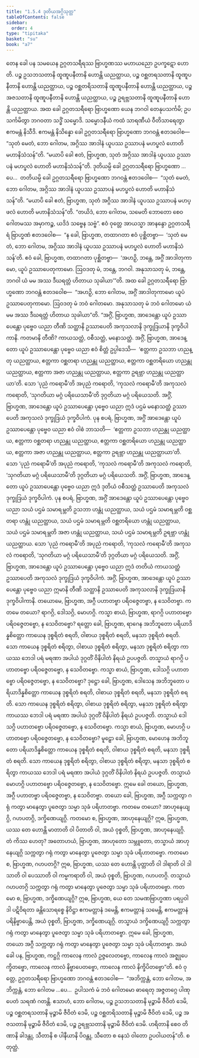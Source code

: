 ```yaml
---
title: "1.5.4 ဒုတိယအဂ္ဂိသုတ္တ"
tableOfContents: false
sidebar:
  order: 4
type: "tipitaka"
basket: "su"
book: "a7"
---
```



<DynamicBreadcrumb />

<Division number="47" book="a7" e="ch" v="16" p="428">

<Paragraph number="239" book="a7">
တေန ခေါ ပန သမယေန ဥဂ္ဂတသရီရဿ ဗြာဟ္မဏဿ မဟာယညော ဥပက္ခဋော ဟောတိ. ပဉ္စ ဥသဘသတာနိ ထူဏူပနီတာနိ ဟောန္တိ ယညတ္ထာယ, ပဉ္စ ဝစ္ဆတရသတာနိ ထူဏူပနီတာနိ ဟောန္တိ ယညတ္ထာယ, ပဉ္စ ဝစ္ဆတရိသတာနိ ထူဏူပနီတာနိ ဟောန္တိ ယညတ္ထာယ, ပဉ္စ အဇသတာနိ ထူဏူပနီတာနိ ဟောန္တိ ယညတ္ထာယ, ပဉ္စ ဥရဗ္ဘသတာနိ ထူဏူပနီတာနိ ဟောန္တိ ယညတ္ထာယ. အထ ခေါ ဥဂ္ဂတသရီရော ဗြာဟ္မဏော ယေန ဘဂဝါ တေနုပသင်္ကမိ; ဥပသင်္ကမိတွာ ဘဂဝတာ သဒ္ဓိံ သမ္မောဒိ. သမ္မောဒနီယံ ကထံ သာရဏီယံ ဝီတိသာရေတွာ ဧကမန္တံ နိသီဒိ. ဧကမန္တံ နိသိန္နော ခေါ ဥဂ္ဂတသရီရော ဗြာဟ္မဏော ဘဂဝန္တံ ဧတဒဝေါစ—
</Paragraph>

<Paragraph number="240" book="a7">
“သုတံ မေတံ, ဘော ဂေါတမ, အဂ္ဂိဿ အာဒါနံ ယူပဿ ဥဿာပနံ မဟပ္ဖလံ ဟောတိ မဟာနိသံသန်”တိ. “မယာပိ ခေါ ဧတံ, ဗြာဟ္မဏ, သုတံ အဂ္ဂိဿ အာဒါနံ ယူပဿ ဥဿာပနံ မဟပ္ဖလံ ဟောတိ မဟာနိသံသန်”တိ. ဒုတိယမ္ပိ ခေါ ဥဂ္ဂတသရီရော ဗြာဟ္မဏော …ပေ…  တတိယမ္ပိ ခေါ ဥဂ္ဂတသရီရော ဗြာဟ္မဏော ဘဂဝန္တံ ဧတဒဝေါစ—  “သုတံ မေတံ, ဘော ဂေါတမ, အဂ္ဂိဿ အာဒါနံ ယူပဿ ဥဿာပနံ မဟပ္ဖလံ ဟောတိ မဟာနိသံသန်”တိ. “မယာပိ ခေါ ဧတံ, ဗြာဟ္မဏ, သုတံ အဂ္ဂိဿ အာဒါနံ ယူပဿ ဥဿာပနံ မဟပ္ဖလံ ဟောတိ မဟာနိသံသန်”တိ. “တယိဒံ, ဘော ဂေါတမ, သမေတိ ဘောတော စေဝ ဂေါတမဿ အမှာကဉ္စ, ယဒိဒံ သဗ္ဗေန သဗ္ဗံ”.
</Paragraph>

<Paragraph number="241" book="a7">
ဧဝံ ဝုတ္တေ အာယသ္မာ အာနန္ဒော ဥဂ္ဂတသရီရံ ဗြာဟ္မဏံ ဧတဒဝေါစ—  “န ခေါ, ဗြာဟ္မဏ, တထာဂတာ ဧဝံ ပုစ္ဆိတဗ္ဗာ—  ‘သုတံ မေတံ, ဘော ဂေါတမ, အဂ္ဂိဿ အာဒါနံ ယူပဿ ဥဿာပနံ မဟပ္ဖလံ ဟောတိ မဟာနိသံသန်’တိ. ဧဝံ ခေါ, ဗြာဟ္မဏ, တထာဂတာ ပုစ္ဆိတဗ္ဗာ—  ‘အဟဉှိ, ဘန္တေ, အဂ္ဂိံ အာဒါတုကာမော, ယူပံ ဥဿာပေတုကာမော. ဩဝဒတု မံ, ဘန္တေ, ဘဂဝါ. အနုသာသတု မံ, ဘန္တေ, ဘဂဝါ ယံ မမ အဿ ဒီဃရတ္တံ ဟိတာယ သုခါယာ’”တိ.
</Paragraph>

<Paragraph number="242" book="a7">
အထ ခေါ ဥဂ္ဂတသရီရော ဗြာဟ္မဏော ဘဂဝန္တံ ဧတဒဝေါစ—  “အဟဉှိ, ဘော ဂေါတမ, အဂ္ဂိံ အာဒါတုကာမော ယူပံ ဥဿာပေတုကာမော. ဩဝဒတု မံ ဘဝံ ဂေါတမော. အနုသာသတု မံ ဘဝံ ဂေါတမော ယံ မမ အဿ ဒီဃရတ္တံ ဟိတာယ သုခါယာ”တိ.
</Paragraph>

<Paragraph number="243" book="a7">
“အဂ္ဂိံ, ဗြာဟ္မဏ, အာဒေန္တော ယူပံ ဥဿာပေန္တော ပုဗ္ဗေဝ ယညာ တီဏိ သတ္ထာနိ ဥဿာပေတိ အကုသလာနိ ဒုက္ခုဒြယာနိ ဒုက္ခဝိပါကာနိ. ကတမာနိ တီဏိ? ကာယသတ္ထံ, ဝစီသတ္ထံ, မနောသတ္ထံ. အဂ္ဂိံ, ဗြာဟ္မဏ, အာဒေန္တော ယူပံ ဥဿာပေန္တော ပုဗ္ဗေဝ ယညာ ဧဝံ စိတ္တံ ဥပ္ပါဒေသိ—  ‘ဧတ္တကာ ဥသဘာ ဟညန္တု ယညတ္ထာယ, ဧတ္တကာ ဝစ္ဆတရာ ဟညန္တု ယညတ္ထာယ, ဧတ္တကာ ဝစ္ဆတရိယော ဟညန္တု ယညတ္ထာယ, ဧတ္တကာ အဇာ ဟညန္တု ယညတ္ထာယ, ဧတ္တကာ ဥရဗ္ဘာ ဟညန္တု ယညတ္ထာယာ’တိ. သော ‘ပုညံ ကရောမီ’တိ အပုညံ ကရောတိ, ‘ကုသလံ ကရောမီ’တိ အကုသလံ ကရောတိ, ‘သုဂတိယာ မဂ္ဂံ ပရိယေသာမီ’တိ ဒုဂ္ဂတိယာ မဂ္ဂံ ပရိယေသတိ. အဂ္ဂိံ, ဗြာဟ္မဏ, အာဒေန္တော ယူပံ ဥဿာပေန္တော ပုဗ္ဗေဝ ယညာ ဣဒံ ပဌမံ မနောသတ္ထံ ဥဿာပေတိ အကုသလံ ဒုက္ခုဒြယံ ဒုက္ခဝိပါကံ.
</Paragraph>

<Paragraph number="244" book="a7">
ပုန စပရံ, ဗြာဟ္မဏ, အဂ္ဂိံ အာဒေန္တော ယူပံ ဥဿာပေန္တော ပုဗ္ဗေဝ ယညာ ဧဝံ ဝါစံ ဘာသတိ—  ‘ဧတ္တကာ ဥသဘာ ဟညန္တု ယညတ္ထာယ, ဧတ္တကာ ဝစ္ဆတရာ ဟညန္တု ယညတ္ထာယ, ဧတ္တကာ ဝစ္ဆတရိယော ဟညန္တု ယညတ္ထာယ, ဧတ္တကာ အဇာ ဟညန္တု ယညတ္ထာယ, ဧတ္တကာ ဥရဗ္ဘာ ဟညန္တု ယညတ္ထာယာ’တိ. သော ‘ပုညံ ကရောမီ’တိ အပုညံ ကရောတိ, ‘ကုသလံ ကရောမီ’တိ အကုသလံ ကရောတိ, ‘သုဂတိယာ မဂ္ဂံ ပရိယေသာမီ’တိ ဒုဂ္ဂတိယာ မဂ္ဂံ ပရိယေသတိ. အဂ္ဂိံ, ဗြာဟ္မဏ, အာဒေန္တော ယူပံ ဥဿာပေန္တော ပုဗ္ဗေဝ ယညာ ဣဒံ ဒုတိယံ ဝစီသတ္ထံ ဥဿာပေတိ အကုသလံ ဒုက္ခုဒြယံ ဒုက္ခဝိပါကံ.
</Paragraph>

<Paragraph number="245" book="a7">
ပုန စပရံ, ဗြာဟ္မဏ, အဂ္ဂိံ အာဒေန္တော ယူပံ ဥဿာပေန္တော ပုဗ္ဗေဝ ယညာ သယံ ပဌမံ သမာရမ္ဘတိ ဥသဘာ ဟန္တုံ ယညတ္ထာယ, သယံ ပဌမံ သမာရမ္ဘတိ ဝစ္ဆတရာ ဟန္တုံ ယညတ္ထာယ, သယံ ပဌမံ သမာရမ္ဘတိ ဝစ္ဆတရိယော ဟန္တုံ ယညတ္ထာယ, သယံ ပဌမံ သမာရမ္ဘတိ အဇာ ဟန္တုံ ယညတ္ထာယ, သယံ ပဌမံ သမာရမ္ဘတိ ဥရဗ္ဘာ ဟန္တုံ ယညတ္ထာယ. သော ‘ပုညံ ကရောမီ’တိ အပုညံ ကရောတိ, ‘ကုသလံ ကရောမီ’တိ အကုသလံ ကရောတိ, ‘သုဂတိယာ မဂ္ဂံ ပရိယေသာမီ’တိ ဒုဂ္ဂတိယာ မဂ္ဂံ ပရိယေသတိ. အဂ္ဂိံ, ဗြာဟ္မဏ, အာဒေန္တော ယူပံ ဥဿာပေန္တော ပုဗ္ဗေဝ ယညာ ဣဒံ တတိယံ ကာယသတ္ထံ ဥဿာပေတိ အကုသလံ ဒုက္ခုဒြယံ ဒုက္ခဝိပါကံ. အဂ္ဂိံ, ဗြာဟ္မဏ, အာဒေန္တော ယူပံ ဥဿာပေန္တော ပုဗ္ဗေဝ ယညာ ဣမာနိ တီဏိ သတ္ထာနိ ဥဿာပေတိ အကုသလာနိ ဒုက္ခုဒြယာနိ ဒုက္ခဝိပါကာနိ.
</Paragraph>

<Paragraph number="246" book="a7">
တယောမေ, ဗြာဟ္မဏ, အဂ္ဂီ ပဟာတဗ္ဗာ ပရိဝဇ္ဇေတဗ္ဗာ, န သေဝိတဗ္ဗာ. ကတမေ တယော? ရာဂဂ္ဂိ, ဒေါသဂ္ဂိ, မောဟဂ္ဂိ.
</Paragraph>

<Paragraph number="247" book="a7">
ကသ္မာ စာယံ, ဗြာဟ္မဏ, ရာဂဂ္ဂိ ပဟာတဗ္ဗော ပရိဝဇ္ဇေတဗ္ဗော, န သေဝိတဗ္ဗော? ရတ္တော ခေါ, ဗြာဟ္မဏ, ရာဂေန အဘိဘူတော ပရိယာဒိန္နစိတ္တော ကာယေန ဒုစ္စရိတံ စရတိ, ဝါစာယ ဒုစ္စရိတံ စရတိ, မနသာ ဒုစ္စရိတံ စရတိ. သော ကာယေန ဒုစ္စရိတံ စရိတွာ, ဝါစာယ ဒုစ္စရိတံ စရိတွာ, မနသာ ဒုစ္စရိတံ စရိတွာ ကာယဿ ဘေဒါ ပရံ မရဏာ အပါယံ ဒုဂ္ဂတိံ ဝိနိပါတံ နိရယံ ဥပပဇ္ဇတိ. တသ္မာယံ ရာဂဂ္ဂိ ပဟာတဗ္ဗော ပရိဝဇ္ဇေတဗ္ဗော, န သေဝိတဗ္ဗော.
</Paragraph>

<Paragraph number="248" book="a7">
ကသ္မာ စာယံ, ဗြာဟ္မဏ, ဒေါသဂ္ဂိ ပဟာတဗ္ဗော ပရိဝဇ္ဇေတဗ္ဗော, န သေဝိတဗ္ဗော? ဒုဋ္ဌော ခေါ, ဗြာဟ္မဏ, ဒေါသေန အဘိဘူတော ပရိယာဒိန္နစိတ္တော ကာယေန ဒုစ္စရိတံ စရတိ, ဝါစာယ ဒုစ္စရိတံ စရတိ, မနသာ ဒုစ္စရိတံ စရတိ. သော ကာယေန ဒုစ္စရိတံ စရိတွာ, ဝါစာယ ဒုစ္စရိတံ စရိတွာ, မနသာ ဒုစ္စရိတံ စရိတွာ ကာယဿ ဘေဒါ ပရံ မရဏာ အပါယံ ဒုဂ္ဂတိံ ဝိနိပါတံ နိရယံ ဥပပဇ္ဇတိ. တသ္မာယံ ဒေါသဂ္ဂိ ပဟာတဗ္ဗော ပရိဝဇ္ဇေတဗ္ဗော, န သေဝိတဗ္ဗော.
</Paragraph>

<Paragraph number="249" book="a7">
ကသ္မာ စာယံ, ဗြာဟ္မဏ, မောဟဂ္ဂိ ပဟာတဗ္ဗော ပရိဝဇ္ဇေတဗ္ဗော, န သေဝိတဗ္ဗော? မူဠှော ခေါ, ဗြာဟ္မဏ, မောဟေန အဘိဘူတော ပရိယာဒိန္နစိတ္တော ကာယေန ဒုစ္စရိတံ စရတိ, ဝါစာယ ဒုစ္စရိတံ စရတိ, မနသာ ဒုစ္စရိတံ စရတိ. သော ကာယေန ဒုစ္စရိတံ စရိတွာ, ဝါစာယ ဒုစ္စရိတံ စရိတွာ, မနသာ ဒုစ္စရိတံ စရိတွာ ကာယဿ ဘေဒါ ပရံ မရဏာ အပါယံ ဒုဂ္ဂတိံ ဝိနိပါတံ နိရယံ ဥပပဇ္ဇတိ. တသ္မာယံ မောဟဂ္ဂိ ပဟာတဗ္ဗော ပရိဝဇ္ဇေတဗ္ဗော, န သေဝိတဗ္ဗော. ဣမေ ခေါ တယော, ဗြာဟ္မဏ, အဂ္ဂီ ပဟာတဗ္ဗာ ပရိဝဇ္ဇေတဗ္ဗာ, န သေဝိတဗ္ဗာ.
</Paragraph>

<Paragraph number="250" book="a7">
တယော ခေါ, ဗြာဟ္မဏ, အဂ္ဂီ သက္ကတွာ ဂရုံ ကတွာ မာနေတွာ ပူဇေတွာ သမ္မာ သုခံ ပရိဟာတဗ္ဗာ. ကတမေ တယော? အာဟုနေယျဂ္ဂိ, ဂဟပတဂ္ဂိ, ဒက္ခိဏေယျဂ္ဂိ.
</Paragraph>

<Paragraph number="251" book="a7">
ကတမော စ, ဗြာဟ္မဏ, အာဟုနေယျဂ္ဂိ? ဣဓ, ဗြာဟ္မဏ, ယဿ တေ ဟောန္တိ မာတာတိ ဝါ ပိတာတိ ဝါ, အယံ ဝုစ္စတိ, ဗြာဟ္မဏ, အာဟုနေယျဂ္ဂိ. တံ ကိဿ ဟေတု? အတောဟယံ, ဗြာဟ္မဏ, အာဟုတော သမ္ဘူတော, တသ္မာယံ အာဟုနေယျဂ္ဂိ သက္ကတွာ ဂရုံ ကတွာ မာနေတွာ ပူဇေတွာ သမ္မာ သုခံ ပရိဟာတဗ္ဗော.
</Paragraph>

<Paragraph number="252" book="a7">
ကတမော စ, ဗြာဟ္မဏ, ဂဟပတဂ္ဂိ? ဣဓ, ဗြာဟ္မဏ, ယဿ တေ ဟောန္တိ ပုတ္တာတိ ဝါ ဒါရာတိ ဝါ ဒါသာတိ ဝါ ပေဿာတိ ဝါ ကမ္မကရာတိ ဝါ, အယံ ဝုစ္စတိ, ဗြာဟ္မဏ, ဂဟပတဂ္ဂိ. တသ္မာယံ ဂဟပတဂ္ဂိ သက္ကတွာ ဂရုံ ကတွာ မာနေတွာ ပူဇေတွာ သမ္မာ သုခံ ပရိဟာတဗ္ဗော.
</Paragraph>

<Paragraph number="253" book="a7">
ကတမော စ, ဗြာဟ္မဏ, ဒက္ခိဏေယျဂ္ဂိ? ဣဓ, ဗြာဟ္မဏ, ယေ တေ သမဏဗြာဟ္မဏာ ပရပ္ပဝါဒါ ပဋိဝိရတာ ခန္တိသောရစ္စေ နိဝိဋ္ဌာ ဧကမတ္တာနံ ဒမေန္တိ, ဧကမတ္တာနံ သမေန္တိ, ဧကမတ္တာနံ ပရိနိဗ္ဗာပေန္တိ, အယံ ဝုစ္စတိ, ဗြာဟ္မဏ, ဒက္ခိဏေယျဂ္ဂိ. တသ္မာယံ ဒက္ခိဏေယျဂ္ဂိ သက္ကတွာ ဂရုံ ကတွာ မာနေတွာ ပူဇေတွာ သမ္မာ သုခံ ပရိဟာတဗ္ဗော. ဣမေ ခေါ, ဗြာဟ္မဏ, တယော အဂ္ဂီ သက္ကတွာ ဂရုံ ကတွာ မာနေတွာ ပူဇေတွာ သမ္မာ သုခံ ပရိဟာတဗ္ဗာ.
</Paragraph>

<Paragraph number="254" book="a7">
အယံ ခေါ ပန, ဗြာဟ္မဏ, ကဋ္ဌဂ္ဂိ ကာလေန ကာလံ ဥဇ္ဇလေတဗ္ဗော, ကာလေန ကာလံ အဇ္ဈုပေက္ခိတဗ္ဗော, ကာလေန ကာလံ နိဗ္ဗာပေတဗ္ဗော, ကာလေန ကာလံ နိက္ခိပိတဗ္ဗော”တိ.
</Paragraph>

<Paragraph number="255" book="a7">
ဧဝံ ဝုတ္တေ, ဥဂ္ဂတသရီရော ဗြာဟ္မဏော ဘဂဝန္တံ ဧတဒဝေါစ—  “အဘိက္ကန္တံ, ဘော ဂေါတမ, အဘိက္ကန္တံ, ဘော ဂေါတမ …ပေ…  ဥပါသကံ မံ ဘဝံ ဂေါတမော ဓာရေတု အဇ္ဇတဂ္ဂေ ပါဏုပေတံ သရဏံ ဂတန္တိ. ဧသာဟံ, ဘော ဂေါတမ, ပဉ္စ ဥသဘသတာနိ မုဉ္စာမိ ဇီဝိတံ ဒေမိ, ပဉ္စ ဝစ္ဆတရသတာနိ မုဉ္စာမိ ဇီဝိတံ ဒေမိ, ပဉ္စ ဝစ္ဆတရိသတာနိ မုဉ္စာမိ ဇီဝိတံ ဒေမိ, ပဉ္စ အဇသတာနိ မုဉ္စာမိ ဇီဝိတံ ဒေမိ, ပဉ္စ ဥရဗ္ဘသတာနိ မုဉ္စာမိ ဇီဝိတံ ဒေမိ. ဟရိတာနိ စေဝ တိဏာနိ ခါဒန္တု, သီတာနိ စ ပါနီယာနိ ပိဝန္တု, သီတော စ နေသံ ဝါတော ဥပဝါယတန်”တိ.

</Paragraph>
</Division>

<Paragraph number="256" type="center" book="a7">
စတုတ္ထံ.
</Paragraph>